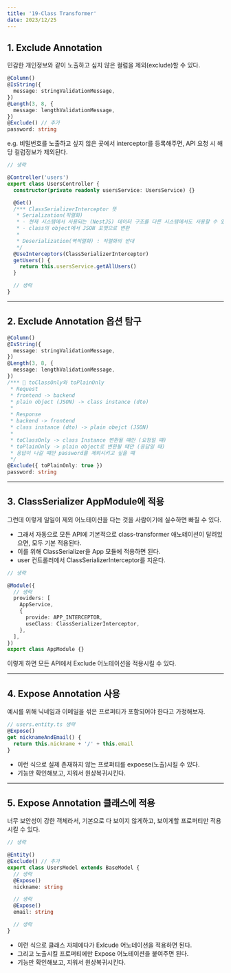 ```yaml
---
title: '19-Class Transformer'
date: 2023/12/25
---
```


## 1. Exclude Annotation

민감한 개인정보와 같이 노출하고 싶지 않은 컬럼을 제외(exclude)할 수 있다.

```ts users.entity.ts
@Column()
@IsString({
  message: stringValidationMessage,
})
@Length(3, 8, {
  message: lengthValidationMessage,
})
@Exclude() // 추가
password: string
```

e.g. 비밀번호를 노출하고 싶지 않은 곳에서 interceptor를 등록해주면, API 요청 시 해당 컬럼정보가 제외된다.

```ts users.controller.ts
// 생략

@Controller('users')
export class UsersController {
  constructor(private readonly usersService: UsersService) {}

  @Get()
  /*** ClassSerializerInterceptor 뜻
   * Serialization(직렬화)
   * - 현재 시스템에서 사용되는 (NestJS) 데이터 구조를 다른 시스템에서도 사용할 수 있는 포맷으로 변환
   * - class의 object에서 JSON 포맷으로 변환
   *
   * Deserialization(역직렬화) : 직렬화의 반대
   */
  @UseInterceptors(ClassSerializerInterceptor)
  getUsers() {
    return this.usersService.getAllUsers()
  }

  // 생략
}
```

---

## 2. Exclude Annotation 옵션 탐구

```ts users.entity.ts
@Column()
@IsString({
  message: stringValidationMessage,
})
@Length(3, 8, {
  message: lengthValidationMessage,
})
/*** 📌 toClassOnly와 toPlainOnly
 * Request
 * frontend -> backend
 * plain object (JSON) -> class instance (dto)
 *
 * Response
 * backend -> frontend
 * class instance (dto) -> plain obejct (JSON)
 *
 * toClassOnly -> class Instance 변환될 떄만 (요청일 떄)
 * toPlainOnly -> plain object로 변환될 떄만 (응답일 때)
 * 응답이 나갈 떄만 password를 제외시키고 싶을 떄
 */
@Exclude({ toPlainOnly: true })
password: string
```

---

## 3. ClassSerializer AppModule에 적용

그런데 이렇게 일일이 제외 어노테이션을 다는 것을 사람이기에 실수하면 빠질 수 있다.

- 그래서 자동으로 모든 API에 기본적으로 class-transformer 애노테이션이 달려있으면, 모두 기본 적용된다.
- 이를 위해 ClassSerializer을 App 모듈에 적용하면 된다.
- user 컨트롤러에서 ClassSerializerInterceptor를 지운다.

```ts app.module.ts
// 생략

@Module({
  // 생략
  providers: [
    AppService,
    {
      provide: APP_INTERCEPTOR,
      useClass: ClassSerializerInterceptor,
    },
  ],
})
export class AppModule {}
```

이렇게 하면 모든 API에서 Exclude 어노테이션을 적용시킬 수 있다.

---

## 4. Expose Annotation 사용

예시를 위해 닉네임과 이메일을 섞은 프로퍼티가 포함되어야 한다고 가정해보자.

```ts users.entity.ts
// users.entity.ts 생략
@Expose()
get nicknameAndEmail() {
  return this.nickname + '/' + this.email
}
```

- 이런 식으로 실제 존재하지 않는 프로퍼티를 expoese(노출)시킬 수 있다.
- 기능만 확인해보고, 지워서 원상복귀시킨다.

---

## 5. Expose Annotation 클래스에 적용

너무 보안성이 강한 객체라서, 기본으로 다 보이지 않게하고, 보이게할 프로퍼티만 적용시킬 수 있다.

```ts users.entity.ts
// 생략

@Entity()
@Exclude() // 추가
export class UsersModel extends BaseModel {
  // 생략
  @Expose()
  nickname: string

  // 생략
  @Expose()
  email: string

  // 생략
}
```

- 이런 식으로 클래스 자체에다가 Exlcude 어노테이션을 적용하면 된다.
- 그리고 노출시킬 프로퍼티에만 Expose 어노테이션을 붙여주면 된다.
- 기능만 확인해보고, 지워서 원상복귀시킨다.
